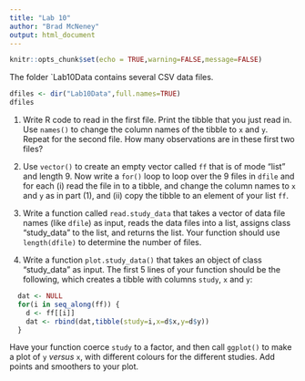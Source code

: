 ```yaml
---
title: "Lab 10"
author: "Brad McNeney"
output: html_document
---
```


```r
knitr::opts_chunk$set(echo = TRUE,warning=FALSE,message=FALSE)
```

The folder `Lab10Data contains several CSV data files.

```r
dfiles <- dir("Lab10Data",full.names=TRUE)
dfiles
```

1. Write R code to read in the first file.
Print the tibble that you just read in.
Use `names()` to change the column names of the
tibble to `x` and `y`.
Repeat for the second file. How many observations
are in these first two files?

2. Use `vector()` to create an empty vector 
called `ff` that is of mode "list" and length 9.
Now write a `for()` loop to loop over the 9 files in
`dfile` and for each (i) read the file in to a 
tibble, and change the column names to 
`x` and `y` as in part (1), and  (ii) copy the 
tibble to an element of your list `ff`.

3. Write a function called `read.study_data`
that takes a vector of data file
names (like `dfile`) as input, reads the data files
into a list, assigns class "study_data" to the list,
and returns the list. Your function should use `length(dfile)`
to determine the number of files.

4. Write a function `plot.study_data()` that 
takes an object of class "study_data" as input.
The first 5 lines of your function should be the
following, which creates a tibble  with
columns `study`, `x` and `y`:
```r
  dat <- NULL
  for(i in seq_along(ff)) {
    d <- ff[[i]]
    dat <- rbind(dat,tibble(study=i,x=d$x,y=d$y))
  }
```
Have your function coerce `study` to a factor, and then call
`ggplot()` to make a plot of `y` *versus* `x`,
with different colours for the different studies.
Add points and smoothers to your plot.

